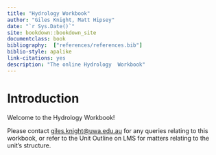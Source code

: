 ```yaml
--- 
title: "Hydrology Workbook"
author: "Giles Knight, Matt Hipsey"
date: "`r Sys.Date()`"
site: bookdown::bookdown_site
documentclass: book
bibliography:  ["references/references.bib"]
biblio-style: apalike
link-citations: yes
description: "The online Hydrology  Workbook"
---
```


# Introduction {-}

Welcome to the Hydrology Workbook! 

Please contact <giles.knight@uwa.edu.au> for any queries relating to this workbook, or refer to the Unit Outline on LMS for matters relating to the unit's structure. 

